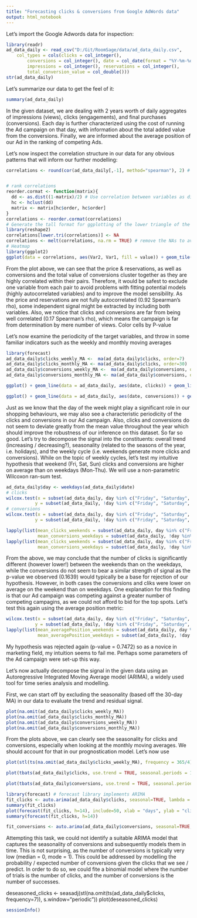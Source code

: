 ```yaml
---
title: "Forecasting clicks & conversions from Google AdWords data"
output: html_notebook
---
```



Let's import the Google Adwords data for inspection:
```r
library(readr)
ad_data_daily <- read_csv("D:/Git/RoomSage/data/ad_data_daily.csv", 
    col_types = cols(clicks = col_integer(), 
        conversions = col_integer(), date = col_date(format = "%Y-%m-%d"), 
        impressions = col_integer(), reservations = col_integer(), 
        total_conversion_value = col_double()))
str(ad_data_daily)
```
Let's summarize our data to get the feel of it:
```r
summary(ad_data_daily)
```
In the given dataset, we are dealing with 2 years worth of daily aggregates of impressions (views), clicks (engagements), and final purchases (conversions). Each day is further characterized using the cost of running the Ad campaign on that day, with information about the total added value from the conversions. Finally, we are informed about the average position of our Ad in the ranking of competing Ads.

Let's now inspect the correlation structure in our data for any obvious patterns that will inform our further modelling:
```r
correlations <- round(cor(ad_data_daily[,-1], method="spearman"), 2) # use Spearman's rank correlation


# rank correlations
reorder.cormat <- function(matrix){ 
  dd <- as.dist((1-matrix)/2) # Use correlation between variables as distance
  hc <- hclust(dd)
  matrix <- matrix[hc$order, hc$order]
}
correlations <- reorder.cormat(correlations)
# Generate the tall format for ggplotting of the lower triangle of the correlation matrix:
library(reshape2)
correlations[lower.tri(correlations)] <- NA
correlations <- melt(correlations, na.rm = TRUE) # remove the NAs to avoid the upper triangle
# Heatmap
library(ggplot2)
ggplot(data = correlations, aes(Var2, Var1, fill = value)) + geom_tile(color = "white") + scale_fill_gradient2(low = "blue", high = "red", mid = "white", midpoint = 0, limit = c(-1,1), space = "Lab", name="Spearman's\nCorrelation") + theme_bw() + theme(axis.text.x = element_text(angle = 45, vjust = 1, size = 12, hjust = 1)) + coord_fixed() + xlab("") + ylab("") + geom_text(aes(Var2, Var1, label = value), color = "black", size = 2.5) + theme(axis.title.x = element_blank(), axis.title.y = element_blank(), panel.grid.major = element_blank(), panel.border = element_blank(), panel.background = element_blank(), axis.ticks = element_blank())

```
From the plot above, we can see that the price & reservations, as well as conversions and the total value of conversions cluster together as they are highly correlated within their pairs. Therefore, it would be safest to exclude one variable from each pair to avoid problems with fitting potential models (highly autocorrelated variables) and to improve the model sensibility. As the price and reservations are not fully autocorrelated (0.92 Spearman's rho), some independent signal might be extracted by including both variables.
Also, we notice that clicks and conversions are far from being well correlated (0.17 Spearman's rho), which means the campaign is far from determination by mere number of views.
Color cells by P-value

Let's now examine the periodicity of the target variables, and throw in some familiar indicators such as the weekly and monthly moving averages
```r
library(forecast)
ad_data_daily$clicks_weekly_MA <-  ma(ad_data_daily$clicks, order=7)
ad_data_daily$clicks_monthly_MA <- ma(ad_data_daily$clicks, order=30)
ad_data_daily$conversions_weekly_MA <-  ma(ad_data_daily$conversions, order=7)
ad_data_daily$conversions_monthly_MA <- ma(ad_data_daily$conversions, order=30)

ggplot() + geom_line(data = ad_data_daily, aes(date, clicks)) + geom_line(data = ad_data_daily, aes(date, clicks_weekly_MA, colour = "Weekly Moving Average")) + geom_line(data = ad_data_daily, aes(date, clicks_monthly_MA, colour = "Monthly Moving Average")) + scale_x_date('month') + theme_bw() + theme(legend.position = "bottom")
```
```r
ggplot() + geom_line(data = ad_data_daily, aes(date, conversions)) + geom_line(data = ad_data_daily, aes(date, conversions_weekly_MA, colour = "Weekly Moving Average")) + geom_line(data = ad_data_daily, aes(date, conversions_monthly_MA, colour = "Monthly Moving Average")) + scale_x_date('month') + theme_bw() + theme(legend.position = "bottom")
```
Just as we know that the day of the week might play a significant role in our shopping behaviours, we may also see a characteristic periodicity of the clicks and conversions in our Ad campaign.
Also, clicks and conversions do not seem to deviate greatly from the mean value throughout the year which should improve the robustness of our inference on this dataset.
So far so good. Let's try to decompose the signal into the constituents: overall trend (increasing / decreasing?), seasonality (related to the seasons of the year, i.e. holidays), and the weekly cycle (i.e. weekends generate more clicks and conversions).
While on the topic of weekly cycles, let's test my intuitive hypothesis that weekend (Fri, Sat, Sun) clicks and conversions are higher on average than on weekdays (Mon-Thu). We will use a non-parametric Wilcoxon ran-sum test.
```r
ad_data_daily$day <- weekdays(ad_data_daily$date)
# clicks
wilcox.test(x = subset(ad_data_daily, day %in% c("Friday", "Saturday", "Sunday"))$clicks, # a weekend subset
           y = subset(ad_data_daily, !day %in% c("Friday", "Saturday", "Sunday"))$clicks) # a weekday subset
# conversions
wilcox.test(x = subset(ad_data_daily, day %in% c("Friday", "Saturday", "Sunday"))$conversions, # a weekend subset
           y = subset(ad_data_daily, !day %in% c("Friday", "Saturday", "Sunday"))$conversions) # a weekday subset

lapply(list(mean_clicks_weekends = subset(ad_data_daily, day %in% c("Friday", "Saturday", "Sunday"))$clicks,
            mean_conversions_weekdays = subset(ad_data_daily, !day %in% c("Friday", "Saturday", "Sunday"))$clicks), mean)
lapply(list(mean_clicks_weekends = subset(ad_data_daily, day %in% c("Friday", "Saturday", "Sunday"))$conversions,
            mean_conversions_weekdays = subset(ad_data_daily, !day %in% c("Friday", "Saturday", "Sunday"))$conversions), mean)
```
From the above, we may conclude that the number of clicks is significantly different (however lower!) between the weekends than on the weekdays, while the conversions do not seem to bear a similar strength of signal as the p-value we observed (0.1639) would typically be a base for rejection of our hypothesis. However, in both cases the conversions and cliks were lower on average on the weekend than on weekdays. One explanation for this finding is that our Ad campaign was competing against a greater number of competing campagins, as we could not afford to bid for the top spots. Let's test this again using the average position metric:
```r
wilcox.test(x = subset(ad_data_daily, day %in% c("Friday", "Saturday", "Sunday"))$average_position, # a weekend subset
           y = subset(ad_data_daily, !day %in% c("Friday", "Saturday", "Sunday"))$average_position) # a weekday subset
lapply(list(mean_averagePosition_weekends = subset(ad_data_daily, day %in% c("Friday", "Saturday", "Sunday"))$average_position, 
            mean_averagePosition_weekdays = subset(ad_data_daily, !day %in% c("Friday", "Saturday", "Sunday"))$average_position), mean)
```
My hypothesis was rejected again (p-value = 0.7472) so as a novice in marketing field, my intuition seems to fail me. Perhaps some parameters of the Ad campaign were set-up this way.

Let's now actually decompose the signal in the given data using an Autoregressive Integrated Moving Average model (ARIMA), a widely used tool for time series analysis and modelling.

First, we can start off by excluding the seasonality (based off the 30-day MA) in our data to evaluate the trend and residual signal.
```r
plot(na.omit(ad_data_daily$clicks_weekly_MA))
plot(na.omit(ad_data_daily$clicks_monthly_MA))
plot(na.omit(ad_data_daily$conversions_weekly_MA))
plot(na.omit(ad_data_daily$conversions_monthly_MA))
```
From the plots above, we can clearly see the seasonality for clicks and conversions, especially when looking at the monthly moving averages. We should account for that in our prognostication model.
Let's now use 
```r
plot(stl(ts(na.omit(ad_data_daily$clicks_weekly_MA), frequency = 365/4), s.window="periodic")) # assuming 4 seasons
```

```r
plot(tbats(ad_data_daily$clicks, use.trend = TRUE, seasonal.periods = 120)) # assuming 4-month periodicity
```
```r
plot(tbats(ad_data_daily$conversions, use.trend = TRUE, seasonal.periods = 120)) # assuming 4-month periodicity
```


```r
library(forecast) # forecast library implements ARIMA
fit_clicks <- auto.arima(ad_data_daily$clicks, seasonal=TRUE, lambda = 0) # lambda to bound the model on 0 clicks for the lower limit
summary(fit_clicks)
plot(forecast(fit_clicks, h=14), include=50, xlab = "days", ylab = "clicks") # include 50 last days before displaying our predictions for the following 14 consequitive days
summary(forecast(fit_clicks, h=14))
```
```r
fit_conversions <- auto.arima(ad_data_daily$conversions, seasonal=TRUE, lambda = 0) 
```
Attempting this task, we could not identify a suitable ARIMA model that captures the seasonality of conversions and subsequently models them in time. This is not surprising, as the number of conversions is typically very low (median = 0, mode = 1). This could be addressed by modelling the probability / expected number of conversions given the clicks that we see / predict.
In order to do so, we could fite a binomial model where the number of trials is the number of clicks, and the number of conversions is the number of successes.

deseasoned_clicks <- seasadj(stl(na.omit(ts(ad_data_daily$clicks, frequency=7)), s.window="periodic"))
plot(deseasoned_clicks)

```r
sessionInfo()
```

